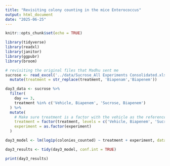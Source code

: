```yaml
---
title: "Revisiting colony counting in the mice Enterococcus"
output: html_document
date: "2025-06-25"
---
```


```r
knitr::opts_chunk$set(echo = TRUE)
```

```r
library(tidyverse)
library(readxl)
library(janitor)
library(ggpubr)
library(broom)
```

```r
# revisiting the original files that Madhu sent me 
sucrose <- read_excel('../data/Sucrose_All Experiments Consolidated.xlsx') %>% clean_names() %>% 
  mutate(treatment = str_replace(treatment, 'Biapenam','Biapenem'))

day3_data <- sucrose %>%
  filter(
    day == 3,
    treatment %in% c('Vehicle, Biapenem', 'Sucrose, Biapenem')
  ) %>%
  mutate(
    # Make sure treatment is a factor with the vehicle as the reference level
    treatment = factor(treatment, levels = c('Vehicle, Biapenem', 'Sucrose, Biapenem')),
    experiment = as.factor(experiment)
  )

day3_model <- lm(log1p(colonies_counted) ~ treatment + experiment, data = day3_data)

day3_results <- tidy(day3_model, conf.int = TRUE)

print(day3_results)

```

